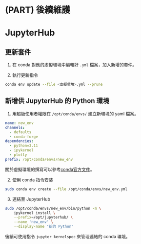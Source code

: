 # (PART) 後續維護 {-}

# JupyterHub {#maintaince-jupyterhub}

## 更新套件

1. 在 conda 對應的虛擬環境中編輯好 `.yml` 檔案，加入新增的套件。

2. 執行更新指令

  ``` .bash
  conda env update --file <虛擬環境>.yml --prune
  ```

## 新增供 JupyterHub 的 Python 環境

1. 用超級使用者權限在 `/opt/conda/envs/` 建立新環境的 yaml 檔案。
``` yaml
name: new_env
channels:
  - defaults
  - conda-forge
dependencies:
  - python=3.11
  - ipykernel
  - plotly
prefix: /opt/conda/envs/new_env
```

::: {.rmdnote}
關於虛擬環境的撰寫可以參考[conda官方文件](https://conda.io/projects/conda/en/latest/user-guide/tasks/manage-environments.html#creating-an-environment-file-manually)。
:::

2. 使用 conda 指令安裝

  ``` .bash
  sudo conda env create --file /opt/conda/envs/new_env.yml
  ```
  
3. 連結至 JupyterHub
```.bash
sudo /opt/conda/envs/new_env/bin/python -m \
    ipykernel install \
    --prefix=/opt/jupyterhub/ \
    --name 'new_env' \
    --display-name "新的 Python"
```

後續可使用指令 `jupyter kernelspec` 來管理連結的 conda 環境。

